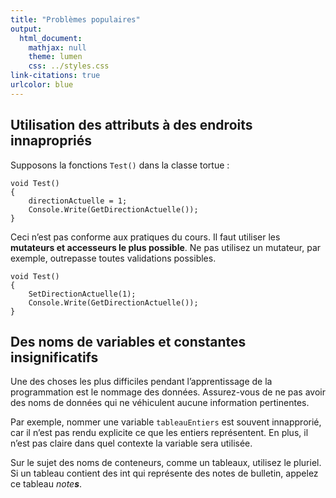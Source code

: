 ```yaml
---
title: "Problèmes populaires"
output:
  html_document:
    mathjax: null
    theme: lumen
    css: ../styles.css
link-citations: true
urlcolor: blue
---
```


## Utilisation des attributs à des endroits innapropriés
Supposons la fonctions `Test()` dans la classe tortue :

```
void Test()
{
    directionActuelle = 1;
    Console.Write(GetDirectionActuelle());
}
```

Ceci n'est pas conforme aux pratiques du cours. Il faut utiliser les **mutateurs et accesseurs le plus possible**. Ne pas utilisez un mutateur, par exemple, outrepasse toutes validations possibles.

```
void Test()
{
    SetDirectionActuelle(1);
    Console.Write(GetDirectionActuelle());
}
```

## Des noms de variables et constantes insignificatifs
Une des choses les plus difficiles pendant l'apprentissage de la programmation est le nommage des données. Assurez-vous de ne pas avoir des noms de données qui ne véhiculent aucune information pertinentes.

Par exemple, nommer une variable `tableauEntiers` est souvent innapprorié, car il n'est pas rendu explicite ce que les entiers représentent. En plus, il n'est pas claire dans quel contexte la variable sera utilisée.

Sur le sujet des noms de conteneurs, comme un tableaux, utilisez le pluriel. Si un tableau contient des int qui représente des notes de bulletin, appelez ce tableau _note**s**_.
